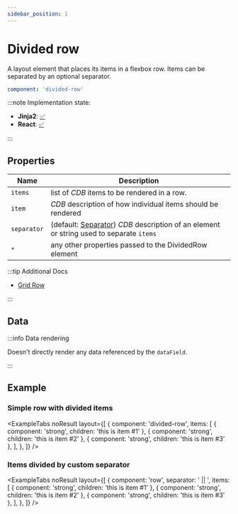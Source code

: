 ```yaml
---
sidebar_position: 1
---
```



# Divided row

A layout element that places its items in a flexbox row.
Items can be separated by an optional separator.

```yaml
component: 'divided-row'
```

:::note Implementation state:

- **Jinja2**: [✅](https://github.com/oarepo/oarepo-ui/blob/master/src/oarepo_ui/templates/oarepo_ui/components/structural/divided-row.html.jinja2)
- **React**: [✅](https://github.com/oarepo/react-generative-ui/blob/master/src/components/structural/DividedRow.tsx)

:::

## Properties

| Name        | Description                                                                                                            |
| ----------- | ---------------------------------------------------------------------------------------------------------------------- |
| `items`     | list of _CDB_ items to be rendered in a row.                                                                           |
| `item`      | _CDB_ description of how individual items should be rendered                                                           |
| `separator` | (default: [Separator](../basic-elements/separator)) _CDB_ description of an element or string used to separate `items` |
| `*`         | any other properties passed to the DividedRow element                                                                  |

:::tip Additional Docs

- [Grid Row](grid/row)

:::

## Data

:::info Data rendering

Doesn't directly render any data referenced by the `dataField`.

:::

## Example

### Simple row with divided items

<ExampleTabs
  noResult
  layout={[
    {
      component: 'divided-row',
      items: [
        { component: 'strong', children: 'this is item #1' },
        { component: 'strong', children: 'this is item #2' },
        { component: 'strong', children: 'this is item #3' },
      ],
    },
  ]}
/>

### Items divided by custom separator

<ExampleTabs
  noResult
  layout={[
    {
      component: 'row',
      separator: ' || ',
      items: [
        { component: 'strong', children: 'this is item #1' },
        { component: 'strong', children: 'this is item #2' },
        { component: 'strong', children: 'this is item #3' },
      ],
    },
  ]}
/>

